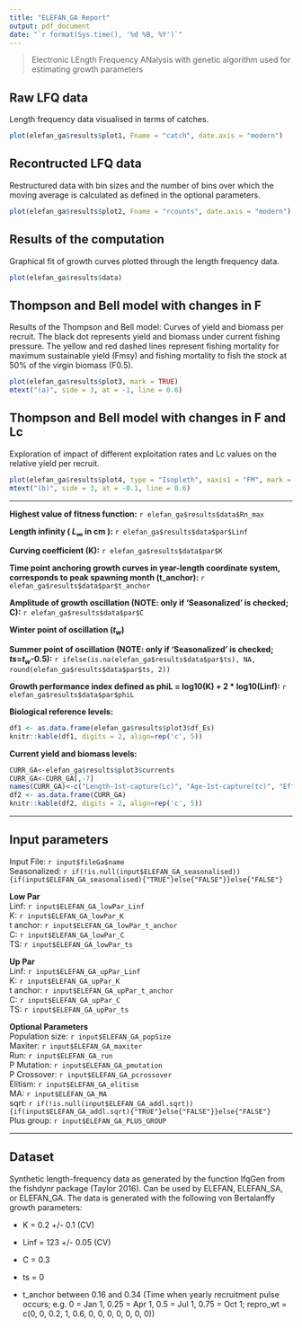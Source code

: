 ```yaml
---
title: "ELEFAN_GA Report"
output: pdf_document
date: "`r format(Sys.time(), '%d %B, %Y')`"
---
```


> Electronic LEngth Frequency ANalysis with genetic algorithm used for estimating growth parameters

## Raw LFQ data

Length frequency data visualised in terms of catches.

```r
plot(elefan_ga$results$plot1, Fname = "catch", date.axis = "modern")
```

## Recontructed LFQ data

Restructured data with bin sizes and the number of bins over which the moving average is calculated as defined in the optional parameters.

```r
plot(elefan_ga$results$plot2, Fname = "rcounts", date.axis = "modern")
```

## Results of the computation

Graphical fit of growth curves plotted through the length frequency data.

```r
plot(elefan_ga$results$data)
```

## Thompson and Bell model with changes in F

Results of the Thompson and Bell model: Curves of yield and biomass per recruit. The black dot represents yield and biomass under current fishing pressure. The yellow and red dashed lines represent fishing mortality for maximum sustainable yield (Fmsy) and fishing mortality to fish the stock at 50% of the virgin biomass (F0.5).

```r
plot(elefan_ga$results$plot3, mark = TRUE)
mtext("(a)", side = 3, at = -1, line = 0.6)
```

## Thompson and Bell model with changes in F and Lc

Exploration of impact of different exploitation rates and Lc values on the relative yield per recruit.

```r
plot(elefan_ga$results$plot4, type = "Isopleth", xaxis1 = "FM", mark = TRUE, contour = 6)
mtext("(b)", side = 3, at = -0.1, line = 0.6)
```


******


**Highest value of fitness function:** `r elefan_ga$results$data$Rn_max`

**Length infinity ( $L_\infty$ in cm ):** `r elefan_ga$results$data$par$Linf`

**Curving coefficient (K):** `r elefan_ga$results$data$par$K`

**Time point anchoring growth curves in year-length coordinate system, corresponds to peak spawning month (t_anchor):** `r elefan_ga$results$data$par$t_anchor`

**Amplitude of growth oscillation (NOTE: only if 'Seasonalized' is checked; C):** `r elefan_ga$results$data$par$C`

**Winter point of oscillation ($t_w$)**

**Summer point of oscillation (NOTE: only if 'Seasonalized' is checked; $ts$=$t_w$-0.5):** `r ifelse(is.na(elefan_ga$results$data$par$ts), NA, round(elefan_ga$results$data$par$ts, 2))`

**Growth performance index defined as phiL = log10(K) + 2 * log10(Linf):** `r elefan_ga$results$data$par$phiL`

**Biological reference levels:**
```r
df1 <- as.data.frame(elefan_ga$results$plot3$df_Es)
knitr::kable(df1, digits = 2, align=rep('c', 5))
```

**Current yield and biomass levels:**
```r
CURR_GA<-elefan_ga$results$plot3$currents
CURR_GA<-CURR_GA[,-7]
names(CURR_GA)<-c("Length-1st-capture(Lc)", "Age-1st-capture(tc)", "Effort","Fishing mortality", "Catch", "Yield", "Biomass")
df2 <- as.data.frame(CURR_GA)
knitr::kable(df2, digits = 2, align=rep('c', 5))
```

******
## Input parameters  
Input File: `r input$fileGa$name`  
Seasonalized: `r if(!is.null(input$ELEFAN_GA_seasonalised)){if(input$ELEFAN_GA_seasonalised){"TRUE"}else{"FALSE"}}else{"FALSE"}`  
  
**Low Par**  
Linf: `r input$ELEFAN_GA_lowPar_Linf`  
K: `r input$ELEFAN_GA_lowPar_K`  
t anchor: `r input$ELEFAN_GA_lowPar_t_anchor`  
C: `r input$ELEFAN_GA_lowPar_C`  
TS: `r input$ELEFAN_GA_lowPar_ts`  
  
**Up Par**  
Linf: `r input$ELEFAN_GA_upPar_Linf`  
K: `r input$ELEFAN_GA_upPar_K`  
t anchor: `r input$ELEFAN_GA_upPar_t_anchor`  
C: `r input$ELEFAN_GA_upPar_C`  
TS: `r input$ELEFAN_GA_upPar_ts`
  
**Optional Parameters**  
Population size: `r input$ELEFAN_GA_popSize`  
Maxiter: `r input$ELEFAN_GA_maxiter`  
Run: `r input$ELEFAN_GA_run`  
P Mutation: `r input$ELEFAN_GA_pmutation`  
P Crossover: `r input$ELEFAN_GA_pcrossover`  
Elitism: `r input$ELEFAN_GA_elitism`  
MA: `r input$ELEFAN_GA_MA`  
sqrt: `r if(!is.null(input$ELEFAN_GA_addl.sqrt)){if(input$ELEFAN_GA_addl.sqrt){"TRUE"}else{"FALSE"}}else{"FALSE"}`  
Plus group: `r input$ELEFAN_GA_PLUS_GROUP`  

******
## Dataset
Synthetic length-frequency data as generated by the function lfqGen from the fishdynr package (Taylor 2016). Can be used by ELEFAN, ELEFAN_SA, or ELEFAN_GA. The data is generated with the following von Bertalanffy growth parameters:

* K = 0.2 +/- 0.1 (CV)

* Linf = 123 +/- 0.05 (CV)

* C = 0.3

* ts = 0

* t_anchor between 0.16 and 0.34 (Time when yearly recruitment pulse occurs; e.g. 0 = Jan 1, 0.25 = Apr 1, 0.5 = Jul 1, 0.75 = Oct 1; repro_wt = c(0, 0, 0.2, 1, 0.6, 0, 0, 0, 0, 0, 0, 0))
